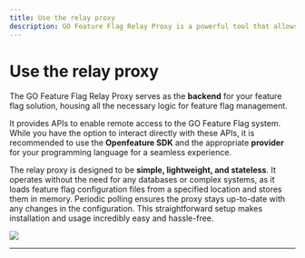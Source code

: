 ```yaml
---
title: Use the relay proxy
description: GO Feature Flag Relay Proxy is a powerful tool that allows developers to easily integrate feature flagging functionality into their applications. It is a simple API service that can be called directly through the API or via the available OpenFeature providers. The service wraps the GO Feature Flag golang module to evaluate your flags and allows it to be used with all the available languages.
---
```



# Use the relay proxy

The GO Feature Flag Relay Proxy serves as the **backend** for your feature flag solution, housing all the necessary logic for feature flag management.

It provides APIs to enable remote access to the GO Feature Flag system. While you have the option to interact directly with these APIs, it is recommended to use the **Openfeature SDK** and the appropriate **provider** for your programming language for a seamless experience.

The relay proxy is designed to be **simple, lightweight, and stateless**. It operates without the need for any databases or complex systems, as it loads feature flag configuration files from a specified location and stores them in memory. Periodic polling ensures the proxy stays up-to-date with any changes in the configuration. This straightforward setup makes installation and usage incredibly easy and hassle-free.

![](/docs/relay_proxy/arch.png)

---

<DocCardList />